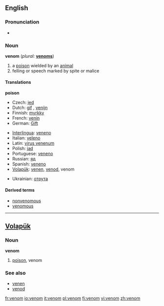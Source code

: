 ==English==

===Pronunciation===
*{{audio|en-us-venom.ogg|Audio (US)}}

===Noun===
'''venom'''  (''plural:'' '''[[venoms]]''')

# a [[poison]] wielded by an [[animal]]
# felling or speech marked by spite or malice

====Translations====
'''poison'''
{{top}}
*Czech: [[jed]] {{m}}
*Dutch: [[gif]] {{n}}, [[venijn]] {{n}}
*Finnish: [[myrkky]]
*French: [[venin]] {{m}}
*German: [[Gift]]
{{mid}}
*[[Interlingua]]: [[veneno]]
*Italian: [[veleno]]
*Latin: [[virus venenum]]
*Polish: [[jad]] {{m}}
*Portuguese: [[veneno]] {{m}}
*Russian: [[яд]]
*Spanish: [[veneno]] 
*[[Volapük]]: [[venen]], [[venod]], venom
{{bottom}}
*Ukrainian: [[отрутa]]

==== Derived terms ====
* [[nonvenomous]]
* [[venomous]]

----
==[[Volapük]]==
===Noun===
'''venom'''
# [[poison]], venom
 
===See also===
*[[venen]]
*[[venod]]

[[fr:venom]]
[[io:venom]]
[[it:venom]]
[[pl:venom]]
[[fi:venom]]
[[vi:venom]]
[[zh:venom]]